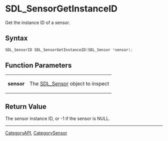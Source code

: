 
= SDL_SensorGetInstanceID =
Get the instance ID of a sensor.


== Syntax ==
<syntaxhighlight lang='c++'>
SDL_SensorID SDL_SensorGetInstanceID(SDL_Sensor *sensor);
</syntaxhighlight>

== Function Parameters ==
{|
|'''sensor'''
|The [[SDL_Sensor]] object to inspect
|}

== Return Value ==
The sensor instance ID, or -1 if the sensor is NULL.

----
[[CategoryAPI]], [[CategorySensor]]
